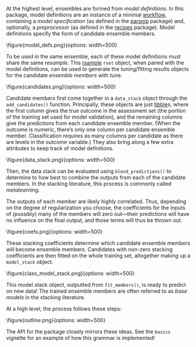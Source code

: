 At the highest level, ensembles are formed from _model definitions_. In this package, model definitions are an instance of a minimal [workflow](https://workflows.tidymodels.org/), containing a _model specification_ (as defined in the [parsnip](https://parsnip.tidymodels.org/) package) and, optionally, a _preprocessor_ (as defined in the [recipes](https://recipes.tidymodels.org/) package). Model definitions specify the form of candidate ensemble members.

\\figure{model_defs.png}{options: width=500}

To be used in the same ensemble, each of these model definitions must share the same _resample_. This [rsample](https://rsample.tidymodels.org/) `rset` object, when paired with the model definitions, can be used to generate the tuning/fitting results objects for the candidate _ensemble members_ with tune.

\\figure{candidates.png}{options: width=500}

Candidate members first come together in a `data_stack` object through the `add_candidates()` function. Principally, these objects are just [tibble](https://tibble.tidyverse.org/)s, where the first column gives the true outcome in the assessment set (the portion of the training set used for model validation), and the remaining columns give the predictions from each candidate ensemble member. (When the outcome is numeric, there's only one column per candidate ensemble member. Classification requires as many columns per candidate as there are levels in the outcome variable.) They also bring along a few extra attributes to keep track of model definitions.

\\figure{data_stack.png}{options: width=500}

Then, the data stack can be evaluated using `blend_predictions()` to determine to how best to combine the outputs from each of the candidate members. In the stacking literature, this process is commonly called _metalearning_.

The outputs of each member are likely highly correlated. Thus, depending on the degree of regularization you choose, the coefficients for the inputs of (possibly) many of the members will zero out—their predictions will have no influence on the final output, and those terms will thus be thrown out.

\\figure{coefs.png}{options: width=500}

These stacking coefficients determine which candidate ensemble members will become ensemble members. Candidates with non-zero stacking coefficients are then fitted on the whole training set, altogether making up a `model_stack` object.

\\figure{class_model_stack.png}{options: width=500}

This model stack object, outputted from `fit_members()`, is ready to predict on new data! The trained ensemble members are often referred to as _base models_ in the stacking literature.

At a high level, the process follows these steps:

\\figure{outline.png}{options: width=500}

The API for the package closely mirrors these ideas. See the `basics` vignette for an example of how this grammar is implemented!
